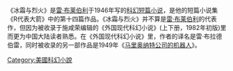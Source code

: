 《冰霜与烈火》是[[雷·布莱伯利|雷·布莱伯利]]于1946年写的[[科幻|科幻]][[短篇小说|短篇小说]]，是他的短篇小说集《R代表大箭》中的第十四篇作品。《冰霜与烈火》并不算是[[雷·布莱伯利|雷·布莱伯利]]的代表作，但因为被收录于施咸荣编辑的《外国现代科幻小说》(上下册，1982年初版)里而更为中国大陆读者熟悉。在《外国现代科幻小说》里，作者的译名是雷·布拉德伯雷，同时被收录的另一部作品是1949年《[[马里奥纳特公司的机器人|马里奥纳特公司的机器人]]》。

{{Authority control}}
{{lit-stub}}

[[Category:美國科幻小說|Category:美國科幻小說]]